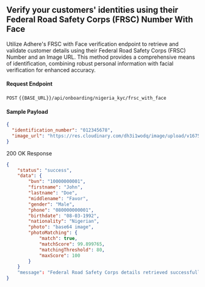 ## Verify your customers' identities using their Federal Road Safety Corps (FRSC) Number With Face

Utilize Adhere's FRSC with Face verification endpoint to retrieve and validate customer details using their Federal Road Safety Corps (FRSC) Number and an Image URL. This method provides a comprehensive means of identification, combining robust personal information with facial verification for enhanced accuracy.

#### Request Endpoint

`POST` `{{BASE_URL}}/api/onboarding/nigeria_kyc/frsc_with_face`

#### Sample Payload

```json
{
  "identification_number": "012345678",
  "image_url": "https://res.cloudinary.com/dh3i1wodq/image/upload/v1675410981/profile.jpg"
}
```

200 OK Response

``` json
{
    "status": "success",
    "data": {
        "bvn": "10000000001",
        "firstname": "John",
        "lastname": "Doe",
        "middlename": "Favor",
        "gender": "Male",
        "phone": "080000000001",
        "birthdate": "08-03-1992",
        "nationality": "Nigerian",
        "photo": "base64 image",
        "photoMatching": {
            "match": true,
            "matchScore": 99.899765,
            "matchingThreshold": 80,
            "maxScore": 100
        }
    }
    "message": "Federal Road Safety Corps details retrieved successfully"
}
```
